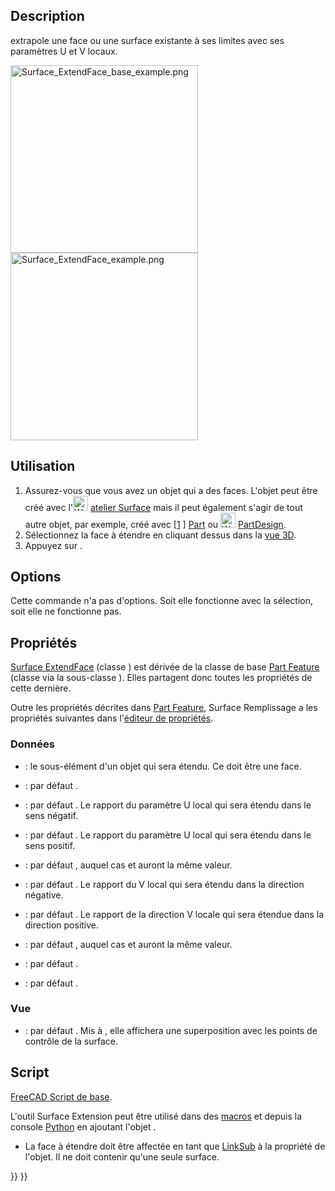 <languages/>

{{Docnav/fr
|[[Surface_Sections/fr|Sections]]
|[[Surface_CurveOnMesh/fr|Courbe sur maillage]]
|[[Surface_Workbench/fr|Atelier Surface]]
|IconL=Surface_Sections.svg
|IconR=Surface_CurveOnMesh.svg
|IconC=Workbench_Surface.svg
}}

<div class="mw-translate-fuzzy">
{{GuiCommand/fr
|Name=Surface ExtendFace
|Name/fr=Surface Extension de surface
|MenuLocation=Surface → Extend face
|Workbenches=[[Surface_Workbench/fr|Surface]]
|Version=0.17
}}
</div>

==Description==

{{Button|[[File:Surface_ExtendFace.svg|16px]] [[Surface_ExtendFace/fr|Surface ExtendFace]]}} extrapole une face ou une surface existante à ses limites avec ses paramètres U et V locaux.

[[File:Surface_ExtendFace_base_example.png|300px]] [[File:Surface_ExtendFace_example.png|300px]]

{{Caption|À gauche : surface d'origine. À droite : surface étendu.}}

<span id="Usage"></span>
==Utilisation==

<div class="mw-translate-fuzzy">
# Assurez-vous que vous avez un objet qui a des faces. L'objet peut être créé avec l'[[File:Workbench_Surface.svg|24px]] [[Surface_Workbench/fr|atelier Surface]] mais il peut également s'agir de tout autre objet, par exemple, créé avec [[File:Workbench_Part.svg|24px] ] [[Part_Workbench/fr|Part]] ou [[File:Workbench_PartDesign.svg|24px]] [[PartDesign_Workbench/fr|PartDesign]].
# Sélectionnez la face à étendre en cliquant dessus dans la [[3D_view/fr|vue 3D]].
# Appuyez sur {{Button|[[File:Surface_ExtendFace.svg|16px]] [[Surface_ExtendFace/fr|Extend face]]}}.
</div>

==Options==

Cette commande n'a pas d'options. Soit elle fonctionne avec la sélection, soit elle ne fonctionne pas.

<span id="Properties"></span>
==Propriétés==

[[Surface_ExtendFace/fr|Surface ExtendFace]] (classe {{incode|Surface::Extend}}) est dérivée de la classe de base [[Part_Feature/fr|Part Feature]] (classe {{incode|Part::Feature}} via la sous-classe {{incode|Part::Spline}}). Elles partagent donc toutes les propriétés de cette dernière.

Outre les propriétés décrites dans [[Part_Feature/fr|Part Feature]], Surface Remplissage a les propriétés suivantes dans l'[[Property_editor/fr|éditeur de propriétés]].

<span id="Data"></span>
=== Données ===

{{TitleProperty|Base}}

* {{PropertyData/fr|Face|LinkSub}} : le sous-élément d'un objet qui sera étendu. Ce doit être une face.
* {{PropertyData/fr|Tolerance|FloatConstraint}} : par défaut {{Value|0.1}}.

* {{PropertyData|Extend UNeg|FloatConstraint}} : par défaut {{Value|0.05}}. Le rapport du paramètre U local qui sera étendu dans le sens négatif.
* {{PropertyData|Extend UPos|FloatConstraint}} : par défaut {{Value|0.05}}. Le rapport du paramètre U local qui sera étendu dans le sens positif.
* {{PropertyData|Extend USymetric|Bool}} : par défaut {{TRUE}}, auquel cas {{PropertyData|Extend UNeg}} et {{PropertyData|Extend UPos}} auront la même valeur.

* {{PropertyData|Extend VNeg|FloatConstraint}} : par défaut {{Value|0.05}}. Le rapport du V local qui sera étendu dans la direction négative.
* {{PropertyData|Extend VPos|FloatConstraint}} : par défaut {{Value|0.05}}. Le rapport de la direction V locale qui sera étendue dans la direction positive.
* {{PropertyData|Extend VSymetric|Bool}} : par défaut {{TRUE}}, auquel cas {{PropertyData|Extend VNeg}} et {{PropertyData|Extend VPos}} auront la même valeur.

* {{PropertyData|SampleU|IntegerConstraint}} : par défaut {{Value|32}}.
* {{PropertyData|SampleV|IntegerConstraint}} : par défaut {{Value|32}}.

<span id="View"></span>
=== Vue === 

{{TitleProperty|Base}}

* {{PropertyView|Control Points|Bool}} : par défaut {{FALSE}}. Mis à {{TRUE}}, elle affichera une superposition avec les points de contrôle de la surface.

<span id="Scripting"></span>
== Script ==

{{Emphasis|Voir aussi :}} [[FreeCAD_Scripting_Basics/fr|FreeCAD Script de base]].

L'outil Surface Extension peut être utilisé dans des [[Macros/fr|macros]] et depuis la console [[Python/fr|Python]] en ajoutant l'objet {{incode|Surface::Extend}}.
* La face à étendre doit être affectée en tant que [[FeaturePython_Custom_Properties/fr#App::PropertyLinkSub|LinkSub]] à la propriété {{incode|Face}} de l'objet. Il ne doit contenir qu'une seule surface.

{{Code|code=
import FreeCAD as App
import Draft

doc = App.newDocument()

a = App.Vector(-20, -20, 0)
b = App.Vector(-18, 25, 0)
c = App.Vector(60, 26, 0)
d = App.Vector(33, -20, 0)

points = [a, App.Vector(-20, -8, 0), b, c,
          App.Vector(37, 4, 0), d,
          App.Vector(-2, -18, 0), a]
obj = Draft.make_bspline(points)
doc.recompute()

if App.GuiUp:
    obj.ViewObject.Visibility = False

surf = doc.addObject("Surface::Filling", "Surface")
surf.BoundaryEdges = [(obj, "Edge1")]
doc.recompute()

# ---------------------------------------------------------
points_spl = [App.Vector(-10, 0, 2),
              App.Vector(4, 0, 7),
              App.Vector(18, 0, -5),
              App.Vector(25, 0, 0),
              App.Vector(30, 0, 0)]
aux_edge = Draft.make_bspline(points_spl)
doc.recompute()

surf.UnboundEdges = [(aux_edge, "Edge1")]
doc.recompute()

# ---------------------------------------------------------
surf_extended = doc.addObject("Surface::Extend", "Surface")
surf_extended.Face = [surf, "Face1"]
doc.recompute()
}}


{{Docnav/fr
|[[Surface_Sections/fr|Sections]]
|[[Surface_CurveOnMesh/fr|Courbe sur maillage]]
|[[Surface_Workbench/fr|Atelier Surface]]
|IconL=Surface_Sections.svg
|IconR=Surface_CurveOnMesh.svg
|IconC=Workbench_Surface.svg
}}

{{Surface Tools navi{{#translation:}}}}
{{Userdocnavi{{#translation:}}}}